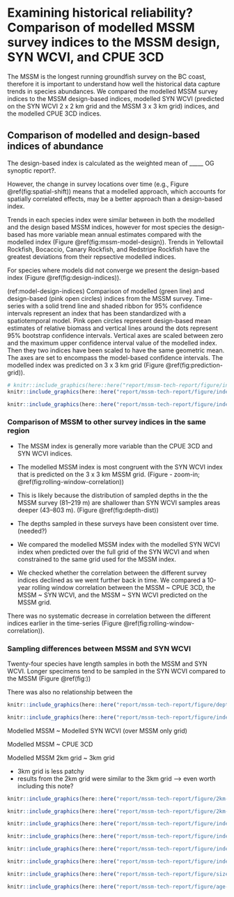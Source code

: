 # Examining historical reliability? Comparison of modelled MSSM survey indices to the MSSM design, SYN WCVI, and CPUE 3CD

The MSSM is the longest running groundfish survey on the BC coast, therefore it is important to understand how well the historical data capture trends in species abundances.
We compared the modelled MSSM survey indices to the MSSM design-based indices, modelled SYN WCVI (predicted on the SYN WCVI 2 x 2 km grid and the MSSM 3 x 3 km grid) indices, and the modelled CPUE 3CD indices.

## Comparison of modelled and design-based indices of abundance

<!-- TODO how was the design-based index calculated -->
The design-based index is calculated as the weighted mean of _____ OG synoptic report?.

However, the change in survey locations over time (e.g., Figure \@ref(fig:spatial-shift)) means that a modelled approach, which accounts for spatially correlated effects, may be a better approach than a design-based index.

Trends in each species index were similar between in both the modelled and the design based MSSM indices, however for most species the design-based has more variable mean annual estimates compared with the modelled index (Figure \@ref(fig:mssm-model-design)).
Trends in Yellowtail Rockfish, Bocaccio, Canary Rockfish, and Redstripe Rockfish have the greatest deviations from their repsective modelled indices.

For species where models did not converge we present the design-based index (Figure \@ref(fig:design-indices)).

<!-- QUESTION: Too similar to the synoptic caption? -->
(ref:model-design-indices) Comparison of modelled (green line) and design-based (pink open circles) indices from the MSSM survey.
Time-series with a solid trend line and shaded ribbon for 95% confidence intervals represent an index that has been standardized with a spatiotemporal model.
Pink open circles represent design-based mean estimates of relative biomass and vertical lines around the dots represent 95% bootstrap confidence intervals.
Vertical axes are scaled between zero and the maximum upper confidence interval value of the modelled index.
Then they two indices have been scaled to have the same geometric mean.
The axes are set to encompass the model-based confidence intervals.
<!-- KEEP the mean CV & number of sets??? -->
<!--
'Mean CV' is the mean of the annual coefficients of variation (CVs) for the modelled (M) and design-based (D) indices.
'Mean $+$ve sets' indicates the ratio of the mean number (across the years) of sets that captured the species of interest to the mean number of sets.
-->
The modelled index was predicted on 3 x 3 km grid (Figure \@ref(fig:prediction-grid)).


```r

# knitr::include_graphics(here::here("report/mssm-tech-report/figure/index-model-design.png"), dpi = NA)
knitr::include_graphics(here::here("report/mssm-tech-report/figure/index-model-design_pjs-mode.png"), dpi = NA)
```

```r

knitr::include_graphics(here::here("report/mssm-tech-report/figure/index-mssm-design.png"), dpi = NA)

```

### Comparison of MSSM to other survey indices in the same region

- The MSSM index is generally more variable than the CPUE 3CD and SYN WCVI indices.
- The modelled MSSM index is most congruent with the SYN WCVI index that is predicted on the 3 x 3 km MSSM grid. (Figure - zoom-in; \@ref(fig:rolling-window-correlation))
- This is likely because the distribution of sampled depths in the the MSSM survey (81--219 m) are shallower than SYN WCVI samples areas deeper (43--803 m). (Figure \@ref(fig:depth-dist))


- The depths sampled in these surveys have been consistent over time. (needed?)


- We compared the modelled MSSM index with the modelled SYN WCVI index when predicted over the full grid of the SYN WCVI and when constrained to the same grid used for the MSSM index.


- We checked whether the correlation between the different survey indices declined as we went further back in time. We compared a 10-year rolling window correlation between the MSSM ~ CPUE 3CD, the MSSM ~ SYN WCVI, and the MSSM ~ SYN WCVI predicted on the MSSM grid.

<!-- TODO: wrong .png (fig doesn't exist?) -->

There was no systematic decrease in correlation between the different indices earlier in the time-series (Figure \@ref(fig:rolling-window-correlation)).


### Sampling differences between MSSM and SYN WCVI

Twenty-four species have length samples in both the MSSM and SYN WCVI. Longer specimens tend to be sampled in the SYN WCVI compared to the MSSM (Figure \@ref(fig:))

There was also no relationship between the



```r

knitr::include_graphics(here::here("report/mssm-tech-report/figure/depth-ranges-mssm-syn-wcvi.png"), dpi = NA)
```

```r

knitr::include_graphics(here::here("report/mssm-tech-report/figure/index-mssm-syn-wcvi-mssm-grid-zoom-in.png"), dpi = NA)
```

Modelled MSSM ~ Modelled SYN WCVI (over MSSM only grid)

Modelled MSSM ~ CPUE 3CD

Modelled MSSM 2km grid ~ 3km grid

- 3km grid is less patchy
- results from the 2km grid were similar to the 3km grid --> even worth including this note?

```r

knitr::include_graphics(here::here("report/mssm-tech-report/figure/2km-3km-grid-comp.png"), dpi = NA)

```

```r

knitr::include_graphics(here::here("report/mssm-tech-report/figure/2km-3km-grid-model-comp.png"), dpi = NA)

```



```r
knitr::include_graphics(here::here("report/mssm-tech-report/figure/index-mssm-model-syn-wcvi-model.png"), dpi = NA)
```

```r
knitr::include_graphics(here::here("report/mssm-tech-report/figure/index-mssm-model-syn-wcvi-model-mssm-grid.png"), dpi = NA)
```

```r
knitr::include_graphics(here::here("report/mssm-tech-report/figure/index-mssm-model-cpue3CD.png"), dpi = NA)

```


```r
knitr::include_graphics(here::here("report/mssm-tech-report/figure/index-correlation.png"), dpi = NA)
```

```r

knitr::include_graphics(here::here("report/mssm-tech-report/figure/size-comp.png"), dpi = NA)

```

```r

knitr::include_graphics(here::here("report/mssm-tech-report/figure/age-comp.png"), dpi = NA)

```